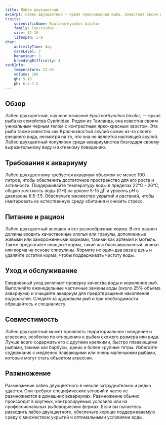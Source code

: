 ```yaml
---
title: Лабео двухцветный
excerpt: Лабео двухцветный — яркая пресноводная рыба, известная своим контрастным черно-красным окрасом, что делает её популярным выбором среди аквариумистов.
traits:
    scientificName: Epalzeorhynchos bicolor
    family: Cyprinidae
    size: 12-15
    lifespan: 5-8
char:
    activityTime: day
    careLevel: 3
    behaviour: 3
    breedingDifficulty: 4
tankInfo:
    temperature: 22-26
    volume: 100
    gh: 5-15
    ph: 6.5-7.5
---
```


## Обзор
Лабео двухцветный, научное название *Epalzeorhynchos bicolor*, — яркая рыба из семейства Cyprinidae. Родом из Таиланда, она известна своим уникальным черным телом с контрастным ярко-красным хвостом. Эта рыба также известна как Краснохвостый акулий сомик из-за своего внешнего вида, несмотря на то, что она не является настоящей акулой. Лабео двухцветный популярен среди аквариумистов благодаря своему выразительному виду и активному поведению.

## Требования к аквариуму
Лабео двухцветному требуется аквариум объемом не менее 100 литров, чтобы обеспечить достаточное пространство для его роста и активности. Поддерживайте температуру воды в пределах 22°C - 26°C, общую жесткость воды (GH) на уровне 5-15 дГ и уровень pH в диапазоне 6.5-7.5. Обеспечьте множество укрытий и растений, чтобы имитировать их естественную среду обитания и снизить стресс.

## Питание и рацион
Лабео двухцветный всеяден и ест разнообразные корма. В его рацион должны входить качественные хлопья или гранулы, дополненные живыми или замороженными кормами, такими как артемия и мотыль. Также предлагайте овощные корма, такие как бланшированный шпинат или корма на основе спирулины. Кормите их один-два раза в день и удаляйте остатки корма, чтобы поддерживать чистоту воды.

## Уход и обслуживание
Ежедневный уход включает проверку качества воды и кормление рыб. Выполняйте еженедельные частичные замены воды (около 25% объема аквариума) и очищайте аквариум для предотвращения накопления водорослей. Следите за здоровьем рыб и при необходимости обращайтесь к специалисту.

## Совместимость
Лабео двухцветный может проявлять территориальное поведение и агрессию, особенно по отношению к рыбам схожего размера или вида. Лучше всего содержать его с другими крепкими, быстро плавающими рыбами, такими как барбусы, данио и более крупные тетры. Избегайте содержания с медленно плавающими или очень маленькими рыбами, которые могут стать объектом агрессии.

## Размножение
Размножение лабео двухцветного в неволе затруднительно и редко удается. Они требуют специфических условий и часто не размножаются в домашних аквариумах. Размножение обычно происходит в крупных, контролируемых условиях или на профессиональных рыбоводческих фермах. Если вы пытаетесь разводить лабео двухцветного, обеспечьте хорошо поддерживаемую среду с множеством укрытий и оптимальными условиями воды.
